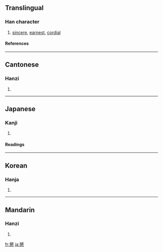 {{see|恳}}

==Translingual==
===Han character===
{{Han char|rn=61|rad=心|as=13|sn=17|four=2733<sub>3</sub>|canj=月女心 (BVP)}}
# [[sincere]], [[earnest]], [[cordial]]
====References====
{{Han ref|kx=0405.180|dkj=11326|dj=0745.280|hdz=42358.120|uh=61C7|ud=25031|bh=C0B5|bd=49333}}
----

==Cantonese==
===Hanzi===
{{yue-hanzi|jyut=|y=han2}}
# {{defn|Cantonese}}
----
==Japanese==
===Kanji===
{{ja-kanji|grade=c|rs=心13}}
# {{defn|Japanese}} 
====Readings====
{{ja-readings|on=[[こん]] (kon)|kun=[[ねんごろ]] (nengoro)}}
----
==Korean==
===Hanja===
{{ko-hanja|hangeul=간|eumhun=|rv=gan|mr=kan|y=kan}}
# {{defn|Korean}}
----
==Mandarin==
===Hanzi===
{{cmn-hanzi|sim=恳|pin=[[kěn]] ([[ken3]])|wg=k'en<sup>3</sup>}}
# {{defn|Mandarin}}

[[fr:懇]]
[[ja:懇]]